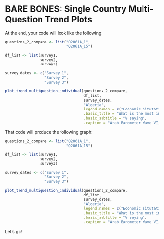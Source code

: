 # BARE BONES: Single Country Multi-Question Trend Plots


At the end, your code will look like the following:

```r

questions_2_compare <- list("Q2061A_1",
                            "Q2061A_15")

df_list <- list(survey1,
                survey2,
                survey3)

survey_dates <- c("Survey 1",
                  "Survey 2",
                  "Survey 3")

plot_trend_multiquestion_individual(questions_2_compare,
                                    df_list,
                                    survey_dates,
                                    "Algeria",
                                    legend.names = c("Economic situtation","COVID-19"),
                                    .basic_title = "What is the most important challenge facing Algeria today?",
                                    .basic_subtitle = "% saying",
                                    .caption = "Arab Barometer Wave VI, Algeria")


```

That code will produce the following graph:


```r

questions_2_compare <- list("Q2061A_1",
                            "Q2061A_15")

df_list <- list(survey1,
                survey2,
                survey3)

survey_dates <- c("Survey 1",
                  "Survey 2",
                  "Survey 3")

plot_trend_multiquestion_individual(questions_2_compare,
                                    df_list,
                                    survey_dates,
                                    "Algeria",
                                    legend.names = c("Economic situtation","COVID-19"),
                                    .basic_title = "What is the most important challenge facing Algeria today?",
                                    .basic_subtitle = "% saying",
                                    .caption = "Arab Barometer Wave VI, Algeria")


```

Let's go!

